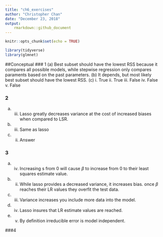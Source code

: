 ```yaml
---
title: "ch6_exercises"
author: "Christopher Chan"
date: "December 23, 2018"
output: 
    rmarkdown::github_document
---
```


```r
knitr::opts_chunk$set(echo = TRUE)
```

```r
library(tidyverse)
library(glmnet)
```

##Conceptual
### 1
(a) Best subset should have the lowest RSS because it compares all possible models, while stepwise regression only compares paraments based on the past parameters.
(b) It depends, but most likely best subset should have the lowest RSS.
(c)
    i. True
    ii. True
    iii. False
    iv. False
    v. False
    
### 2
(a) iii. Lasso greatly decreases variance at the cost of increased biases when compared to LSR.  
(b) iii. Same as lasso
(c) ii. Answer

### 3
(a) iv. Increasing s from 0 will cause $\beta$ to increase from 0 to their least squares estimate value.
(b) ii. While lasso provides a decreased variance, it increases bias. once $\beta$ reaches their LR values they overfit the test data.
(c) iii. Variance increases you include more data into the model.
(d) iv. Lasso insures that LR estimate values are reached.
(e) v. By definition irreducible error is model independent.


###4 
